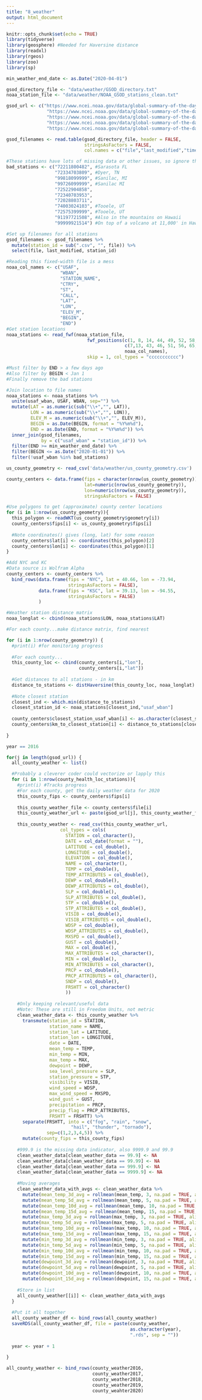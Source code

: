 ```yaml
---
title: "8_weather"
output: html_document
---
```


```r
knitr::opts_chunk$set(echo = TRUE)
library(tidyverse)
library(geosphere) #Needed for Haversine distance
library(readxl)
library(rgeos)
library(zoo)
library(sp)
```

```r
min_weather_end_date <- as.Date("2020-04-01")

gsod_directory_file <- "data/weather/GSOD_directory.txt"
noaa_station_file <- "data/weather/NOAA_GSOD_stations_clean.txt"
```

```r
gsod_url <- c("https://www.ncei.noaa.gov/data/global-summary-of-the-day/access/2016",
               "https://www.ncei.noaa.gov/data/global-summary-of-the-day/access/2017",
               "https://www.ncei.noaa.gov/data/global-summary-of-the-day/access/2018",
               "https://www.ncei.noaa.gov/data/global-summary-of-the-day/access/2019",
               "https://www.ncei.noaa.gov/data/global-summary-of-the-day/access/2020")

gsod_filenames <- read.table(gsod_directory_file, header = FALSE,
                             stringsAsFactors = FALSE,
                             col.names = c("file","last_modified","time","size"))

#These stations have lots of missing data or other issues, so ignore them.
bad_stations <- c("72211800482", #Sarasota FL
                  "72334703809", #Dyer, TN
                  "99818099999", #Sanilac, MI
                  "99726099999", #Sanilac MI
                  "72522904858",
                  "72340703953",
                  "72028803711",
                  "74003024103", #Tooele, UT
                  "72575399999", #Tooele, UT
                  "91197721508", #Also in the mountains on Hawaii
                  "99999921514") #On top of a volcano at 11,000' in Hawaii

#Set up filenames for all stations
gsod_filenames <- gsod_filenames %>%
  mutate(station_id = sub(".csv", "", file)) %>%
  select(file, last_modified, station_id)

#Reading this fixed-width file is a mess
noaa_col_names <- c("USAF",
                    "WBAN",
                    "STATION_NAME",
                    "CTRY",
                    "ST",
                    "CALL",
                    "LAT",
                    "LON",
                    "ELEV_M",
                    "BEGIN",
                    "END")
#Get station locations
noaa_stations <- read_fwf(noaa_station_file, 
                              fwf_positions(c(1, 8, 14, 44, 49, 52, 58, 66, 75, 83, 92), 
                                            c(7,13, 43, 46, 51, 56, 65, 74, 82, 91, 99), 
                                            noaa_col_names),
                              skip = 1, col_types = "ccccccccccc")

#Must filter by END > a few days ago
#Also filter by BEGIN < Jan 1
#Finally remove the bad stations

#Join location to file names 
noaa_stations <- noaa_stations %>%
  unite(usaf_wban, USAF, WBAN, sep="") %>%
  mutate(LAT = as.numeric(sub("\\+","", LAT)),
         LON = as.numeric(sub("\\+","", LON)),
         ELEV_M = as.numeric(sub("\\+","", ELEV_M)),
         BEGIN = as.Date(BEGIN, format = "%Y%m%d"),
         END = as.Date(END, format = "%Y%m%d")) %>%
  inner_join(gsod_filenames,
             by = c("usaf_wban" = "station_id")) %>%
  filter(END >= min_weather_end_date) %>%
  filter(BEGIN <= as.Date("2020-01-01")) %>%
  filter(!usaf_wban %in% bad_stations)
```

```r
us_county_geometry <- read_csv('data/weather/us_county_geometry.csv')

county_centers <- data.frame(fips = character(nrow(us_county_geometry)), 
                             lat=numeric(nrow(us_county_geometry)), 
                             lon=numeric(nrow(us_county_geometry)),
                             stringsAsFactors = FALSE)

#Use polygons to get (approximate) county center locations
for (i in 1:nrow(us_county_geometry)){
  this_polygon <- readWKT(us_county_geometry$geometry[i])
  county_centers$fips[i] <- us_county_geometry$fips[i]
  
  #Note coordinates() gives (long, lat) for some reason
  county_centers$lat[i] <- coordinates(this_polygon)[2]
  county_centers$lon[i] <- coordinates(this_polygon)[1]
}

#Add NYC and KC
#Data source is Wolfram Alpha
county_centers <- county_centers %>%
  bind_rows(data.frame(fips = "NYC", lat = 40.66, lon = -73.94,
                       stringsAsFactors = FALSE),
            data.frame(fips = "KSC", lat = 39.13, lon = -94.55,
                       stringsAsFactors = FALSE)
            )

```

```r
#Weather station distance matrix
noaa_longlat <- cbind(noaa_stations$LON, noaa_stations$LAT)

#For each county...make distance matrix, find nearest

for (i in 1:nrow(county_geometry)) {
  #print(i) #for monitoring progress
  
  #For each county...
  this_county_loc <- cbind(county_centers[i,"lon"], 
                           county_centers[i,"lat"]) 
  
  #Get distances to all stations - in km
  distance_to_stations <- distHaversine(this_county_loc, noaa_longlat)
  
  #Note closest station
  closest_ind <- which.min(distance_to_stations)
  closest_station_id <- noaa_stations[closest_ind,"usaf_wban"]
  
  county_centers$closest_station_usaf_wban[i] <- as.character(closest_station_id)
  county_centers$km_to_closest_station[i] <- distance_to_stations[closest_ind]/1000
  
} 
```

```r
year == 2016

for(j in length(gsod_url)) {
  all_county_weather <- list()

  #Probably a cleverer coder could vectorize or lapply this
  for (i in 1:nrow(county_health_loc_stations)){
    #print(i) #Tracks progress
    #For each county, get the daily weather data for 2020
    this_county_fips <- county_centers$fips[i]
    
    this_county_weather_file <- county_centers$file[i]
    this_county_weather_url <- paste(gsod_url[j], this_county_weather_file, sep="/")
    
    this_county_weather <- read_csv(this_county_weather_url,
                    col_types = cols(
                      STATION = col_character(),
                      DATE = col_date(format = ""),
                      LATITUDE = col_double(),
                      LONGITUDE = col_double(),
                      ELEVATION = col_double(),
                      NAME = col_character(),
                      TEMP = col_double(),
                      TEMP_ATTRIBUTES = col_double(),
                      DEWP = col_double(),
                      DEWP_ATTRIBUTES = col_double(),
                      SLP = col_double(),
                      SLP_ATTRIBUTES = col_double(),
                      STP = col_double(),
                      STP_ATTRIBUTES = col_double(),
                      VISIB = col_double(),
                      VISIB_ATTRIBUTES = col_double(),
                      WDSP = col_double(),
                      WDSP_ATTRIBUTES = col_double(),
                      MXSPD = col_double(),
                      GUST = col_double(),
                      MAX = col_double(),
                      MAX_ATTRIBUTES = col_character(),
                      MIN = col_double(),
                      MIN_ATTRIBUTES = col_character(),
                      PRCP = col_double(),
                      PRCP_ATTRIBUTES = col_character(),
                      SNDP = col_double(),
                      FRSHTT = col_character()
                      ))
                    
    #Only keeping relevant/useful data
    #Note: These are still in Freedom Units, not metric
    clean_weather_data <- this_county_weather %>%
      transmute(station_id = STATION,
                station_name = NAME,
                station_lat = LATITUDE,
                station_lon = LONGITUDE,
                date = DATE, 
                mean_temp = TEMP,
                min_temp = MIN,
                max_temp = MAX,
                dewpoint = DEWP,
                sea_level_pressure = SLP,
                station_pressure = STP,
                visibility = VISIB,
                wind_speed = WDSP,
                max_wind_speed = MXSPD,
                wind_gust = GUST,
                precipitation = PRCP,
                precip_flag = PRCP_ATTRIBUTES,
                FRSHTT = FRSHTT) %>%
      separate(FRSHTT, into = c("fog", "rain", "snow", 
                        "hail", "thunder", "tornado"),
               sep=c(1,2,3,4,5)) %>%
      mutate(county_fips = this_county_fips)
    
    #999.9 is the missing data indicator, also 9999.9 and 99.9
    clean_weather_data[clean_weather_data == 99.9] <- NA
    clean_weather_data[clean_weather_data == 99.99] <- NA
    clean_weather_data[clean_weather_data == 999.9] <- NA
    clean_weather_data[clean_weather_data == 9999.9] <- NA
    
    #Moving averages
    clean_weather_data_with_avgs <- clean_weather_data %>%
      mutate(mean_temp_3d_avg = rollmean(mean_temp, 3, na.pad = TRUE, align = "center")) %>%
      mutate(mean_temp_5d_avg = rollmean(mean_temp, 5, na.pad = TRUE, align = "center")) %>%
      mutate(mean_temp_10d_avg = rollmean(mean_temp, 10, na.pad = TRUE, align = "center")) %>%
      mutate(mean_temp_15d_avg = rollmean(mean_temp, 15, na.pad = TRUE, align = "center")) %>%
      mutate(max_temp_3d_avg = rollmean(max_temp, 3, na.pad = TRUE, align = "center")) %>%
      mutate(max_temp_5d_avg = rollmean(max_temp, 5, na.pad = TRUE, align = "center")) %>%
      mutate(max_temp_10d_avg = rollmean(max_temp, 10, na.pad = TRUE, align = "center")) %>%
      mutate(max_temp_15d_avg = rollmean(max_temp, 15, na.pad = TRUE, align = "center")) %>% 
      mutate(min_temp_3d_avg = rollmean(min_temp, 3, na.pad = TRUE, align = "center")) %>%
      mutate(min_temp_5d_avg = rollmean(min_temp, 5, na.pad = TRUE, align = "center")) %>%
      mutate(min_temp_10d_avg = rollmean(min_temp, 10, na.pad = TRUE, align = "center")) %>%
      mutate(min_temp_15d_avg = rollmean(min_temp, 15, na.pad = TRUE, align = "center")) %>%
      mutate(dewpoint_3d_avg = rollmean(dewpoint, 3, na.pad = TRUE, align = "center")) %>%
      mutate(dewpoint_5d_avg = rollmean(dewpoint, 5, na.pad = TRUE, align = "center")) %>%
      mutate(dewpoint_10d_avg = rollmean(dewpoint, 10, na.pad = TRUE, align = "center")) %>%
      mutate(dewpoint_15d_avg = rollmean(dewpoint, 15, na.pad = TRUE, align = "center"))
    
    #Store in list
    all_county_weather[[i]] <- clean_weather_data_with_avgs
  }
  
  #Put it all together
  all_county_weather_df <- bind_rows(all_county_weather)
  saveRDS(all_county_weather_df, file = paste(county_weather, 
                                              as.character(year), 
                                              ".rds", sep = ""))
  
  year <- year + 1
  
}

all_county_weather <- bind_rows(county_weather2016,
                                county_weather2017,
                                county_weather2018,
                                county_weather2019,
                                county_weahter2020)

```

